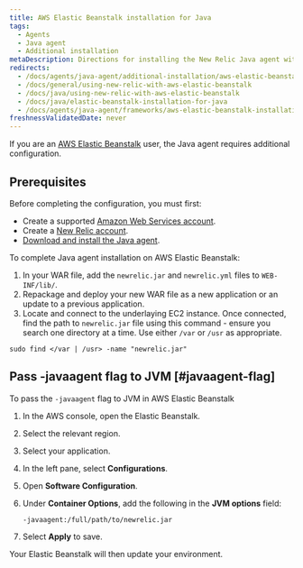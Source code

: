 ```yaml
---
title: AWS Elastic Beanstalk installation for Java
tags:
  - Agents
  - Java agent
  - Additional installation
metaDescription: Directions for installing the New Relic Java agent with Elastic Beanstalk.
redirects:
  - /docs/agents/java-agent/additional-installation/aws-elastic-beanstalk-installation-java
  - /docs/general/using-new-relic-with-aws-elastic-beanstalk
  - /docs/java/using-new-relic-with-aws-elastic-beanstalk
  - /docs/java/elastic-beanstalk-installation-for-java
  - /docs/agents/java-agent/frameworks/aws-elastic-beanstalk-installation-java
freshnessValidatedDate: never
---
```


If you are an [AWS Elastic Beanstalk](http://docs.amazonwebservices.com/elasticbeanstalk/latest/gsg/) user, the Java agent requires additional configuration.

## Prerequisites

Before completing the configuration, you must first:

* Create a supported [Amazon Web Services account](http://aws.amazon.com/elasticbeanstalk/).
* Create a [New Relic account](http://newrelic.com/signup).
* [Download and install the Java agent](/docs/agents/java-agent/installation/java-agent-manual-installation).

To complete Java agent installation on AWS Elastic Beanstalk:

1. In your WAR file, add the `newrelic.jar` and `newrelic.yml` files to `WEB-INF/lib/`.
2. Repackage and deploy your new WAR file as a new application or an update to a previous application.
3. Locate and connect to the underlaying EC2 instance. Once connected, find the path to `newrelic.jar` file using this command - ensure you search one directory at a time. Use either `/var` or `/usr` as appropriate.

```
sudo find </var | /usr> -name "newrelic.jar"
```

## Pass -javaagent flag to JVM [#javaagent-flag]

To pass the `-javaagent` flag to JVM in AWS Elastic Beanstalk

1. In the AWS console, open the Elastic Beanstalk.
2. Select the relevant region.
3. Select your application.
4. In the left pane, select **Configurations**.
5. Open **Software Configuration**.
6. Under **Container Options**, add the following in the **JVM options** field:

   ```
   -javaagent:/full/path/to/newrelic.jar
   ```
7. Select **Apply** to save.

Your Elastic Beanstalk will then update your environment.
